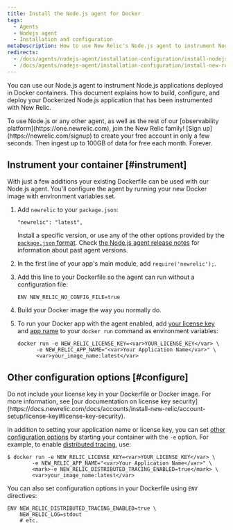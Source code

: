 ```yaml
---
title: Install the Node.js agent for Docker
tags:
  - Agents
  - Nodejs agent
  - Installation and configuration
metaDescription: How to use New Relic's Node.js agent to instrument Node.js applications deployed in Docker containers.
redirects:
  - /docs/agents/nodejs-agent/installation-configuration/install-nodejs-agent-docker
  - /docs/agents/nodejs-agent/installation-configuration/install-new-relic-nodejs-agent-docker
---
```


You can use our Node.js agent to instrument Node.js applications deployed in Docker containers. This document explains how to build, configure, and deploy your Dockerized Node.js application that has been instrumented with New Relic.

<Callout variant="tip">
  To use Node.js or any other agent, as well as the rest of our [observability platform](https://one.newrelic.com), join the New Relic family! [Sign up](https://newrelic.com/signup) to create your free account in only a few seconds. Then ingest up to 100GB of data for free each month. Forever.
</Callout>

## Instrument your container [#instrument]

With just a few additions your existing Dockerfile can be used with our Node.js agent. You'll configure the agent by running your new Docker image with environment variables set.

1. Add `newrelic` to your `package.json`:

   ```
   "newrelic": "latest",
   ```

   Install a specific version, or use any of the other options provided by the [`package.json` format](https://docs.npmjs.com/files/package.json#dependencies). Check [the Node.js agent release notes](/docs/release-notes/agent-release-notes/nodejs-release-notes) for information about past agent versions.
2. In the first line of your app's main module, add `require('newrelic');`.
3. Add this line to your Dockerfile so the agent can run without a configuration file:

   ```
   ENV NEW_RELIC_NO_CONFIG_FILE=true
   ```
4. Build your Docker image the way you normally do.
5. To run your Docker app with the agent enabled, add [your license key](https://docs.newrelic.com/docs/accounts/install-new-relic/account-setup/license-key) and [app name](https://docs.newrelic.com/docs/agents/manage-apm-agents/app-naming/name-your-application) to your `docker run` command as environment variables:

   ```
   docker run -e NEW_RELIC_LICENSE_KEY=<var>YOUR_LICENSE_KEY</var> \
         -e NEW_RELIC_APP_NAME="<var>Your Application Name</var>" \
         <var>your_image_name:latest</var>
   ```

## Other configuration options [#configure]

<Callout variant="caution">
  Do not include your license key in your Dockerfile or Docker image. For more information, see [our documentation on license key security](https://docs.newrelic.com/docs/accounts/install-new-relic/account-setup/license-key#license-key-security).
</Callout>

In addition to setting your application name or license key, you can set [other configuration options](https://docs.newrelic.com/docs/agents/nodejs-agent/installation-configuration/nodejs-agent-configuration) by starting your container with the `-e` option. For example, to enable [distributed tracing](https://docs.newrelic.com/docs/understand-dependencies/distributed-tracing/get-started/introduction-distributed-tracing), use:

```
$ docker run -e NEW_RELIC_LICENSE_KEY=<var>YOUR_LICENSE_KEY</var> \
        -e NEW_RELIC_APP_NAME="<var>Your Application Name</var>" \
        <mark>-e NEW_RELIC_DISTRIBUTED_TRACING_ENABLED=true</mark> \
        <var>your_image_name:latest</var>
```

You can also set configuration options in your Dockerfile using `ENV` directives:

```
ENV NEW_RELIC_DISTRIBUTED_TRACING_ENABLED=true \
    NEW_RELIC_LOG=stdout
    # etc.
```

